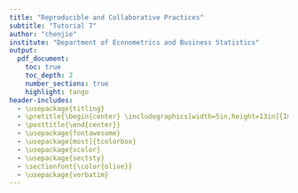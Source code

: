 ```yaml
---
title: "Reproducible and Collaborative Practices"
subtitle: "Tutorial 7"
author: "chenjie"
institute: "Department of Econometrics and Business Statistics"
output:
  pdf_document:
    toc: true
    toc_depth: 2
    number_sections: true
    highlight: tango
header-includes:
  - \usepackage{titling}
  - \pretitle{\begin{center} \includegraphics[width=5in,height=13in]{Images/figure1.jpg}\LARGE\\}
  - \posttitle{\end{center}}
  - \usepackage{fontawesome}
  - \usepackage[most]{tcolorbox}
  - \usepackage{xcolor}
  - \usepackage{sectsty}
  - \sectionfont{\color{olive}}
  - \usepackage{verbatim}
---
```

